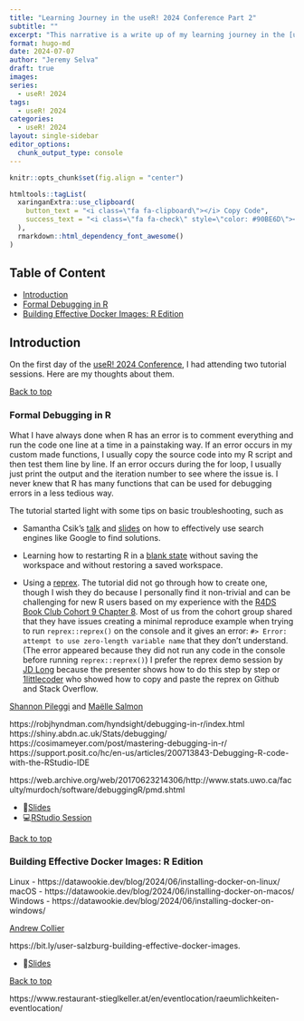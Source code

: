 ---
title: "Learning Journey in the useR! 2024 Conference Part 2"
subtitle: ""
excerpt: "This narrative is a write up of my learning journey in the [useR! 2024 Conference](https://events.linuxfoundation.org/user/)."
format: hugo-md
date: 2024-07-07
author: "Jeremy Selva"
draft: true
images:
series:
  - useR! 2024
tags:
  - useR! 2024
categories:
  - useR! 2024
layout: single-sidebar
editor_options: 
  chunk_output_type: console
---

```{r setup, echo=FALSE}
knitr::opts_chunk$set(fig.align = "center")

htmltools::tagList(
  xaringanExtra::use_clipboard(
    button_text = "<i class=\"fa fa-clipboard\"></i> Copy Code",
    success_text = "<i class=\"fa fa-check\" style=\"color: #90BE6D\"></i> Copied!",
  ),
  rmarkdown::html_dependency_font_awesome()
)
```

<a name="top"></a>

## Table of Content

- [Introduction]
- [Formal Debugging in R]
- [Building Effective Docker Images: R Edition]


## Introduction

On the first day of the [useR! 2024 Conference](https://events.linuxfoundation.org/user/), I had attending two tutorial sessions. Here are my thoughts about them.

<a href="#top">Back to top</a>

### Formal Debugging in R

What I have always done when R has an error is to comment everything and run the code one line at a time in a painstaking way. If an error occurs in my custom made functions, I usually copy the source code into my R script and then test them line by line. If an error occurs during the for loop, I usually just print the output and the iteration number to see where the issue is. I never knew that R has many functions that can be used for debugging errors in a less tedious way.

The tutorial started light with some tips on basic troubleshooting, such as 

*  Samantha Csik's [talk](https://www.youtube.com/watch?v=93WsFQUuxvA) and [slides](https://samanthacsik.github.io/teach-me-how-to-google/slides/RLadiesSTL-2022-02-22.html) on how to effectively use search engines like Google to find solutions. 

*  Learning how to restarting R in  a [blank state](https://rstats.wtf/source-and-blank-slates) without saving the workspace and without restoring a saved workspace.

*  Using a [reprex](https://reprex.tidyverse.org/). The tutorial did not go through how to create one, though I wish they do because I personally find it non-trivial and can be challenging for new R users based on my experience with the [R4DS Book Club Cohort 9 Chapter 8](https://www.youtube.com/watch?v=m3XatUM9qBE). Most of us from the cohort group shared that they have issues creating a minimal reproduce example when trying to run `reprex::reprex()` on the console and it gives an error: `#> Error: attempt to use zero-length variable name` that they don't understand. (The error appeared because they did not run any code in the console before running `reprex::reprex()`) I prefer the reprex demo session by [JD Long](https://www.youtube.com/watch?v=0zNPgGa-Cu0) because the presenter shows how to do this step by step or [1littlecoder](https://www.youtube.com/watch?v=hnzrDLf9anw) who showed how to copy and paste the reprex on Github and Stack Overflow.


[Shannon Pileggi](https://www.pipinghotdata.com/) and [Maëlle Salmon](https://masalmon.eu/)

https://robjhyndman.com/hyndsight/debugging-in-r/index.html
https://shiny.abdn.ac.uk/Stats/debugging/
https://cosimameyer.com/post/mastering-debugging-in-r/
https://support.posit.co/hc/en-us/articles/200713843-Debugging-R-code-with-the-RStudio-IDE

https://web.archive.org/web/20170623214306/http://www.stats.uwo.ca/faculty/murdoch/software/debuggingR/pmd.shtml

* 📝[Slides](https://rstats-wtf.github.io/wtf-debugging-slides/)
* 💻[RStudio Session](bit.ly/useR-debugging)

<a href="#top">Back to top</a>

### Building Effective Docker Images: R Edition

Linux - https://datawookie.dev/blog/2024/06/installing-docker-on-linux/
macOS - https://datawookie.dev/blog/2024/06/installing-docker-on-macos/
Windows - https://datawookie.dev/blog/2024/06/installing-docker-on-windows/

[Andrew Collier](https://www.datawookie.dev/blog/)

https://bit.ly/user-salzburg-building-effective-docker-images.

* 📝[Slides](https://bit.ly/user-salzburg-building-effective-docker-images)

<a href="#top">Back to top</a>

https://www.restaurant-stieglkeller.at/en/eventlocation/raeumlichkeiten-eventlocation/
